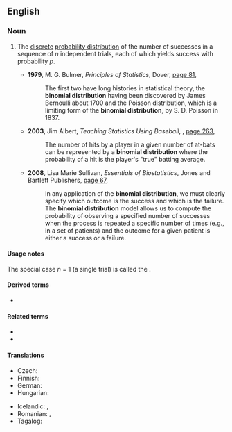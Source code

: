==English==
{{wikipedia}}

===Noun===
{{en-noun}}

# {{lb|en|probability theory|statistics}} The [[discrete]] [[probability distribution]] of the number of successes in a sequence of ''n'' independent trials, each of which yields success with probability ''p''.
#* '''1979''', M. G. Bulmer, ''Principles of Statistics'', Dover, [https://books.google.com.au/books?id=dh24EaSrmBkC&pg=PA81&dq=%22binomial+distribution%22%7C%22binomial+distributions%22&hl=en&sa=X&ved=0ahUKEwjWhqDXqKnWAhUjxFQKHQgDAeE4ZBDoAQiXATAR#v=onepage&q=%22binomial%20distribution%22%7C%22binomial%20distributions%22&f=false page 81],
#*: The first two have long histories in statistical theory, the '''binomial distribution''' having been discovered by James Bernoulli about 1700 and the Poisson distribution, which is a limiting form of the '''binomial distribution''', by S. D. Poisson in 1837.
#* '''2003''', Jim Albert, ''Teaching Statistics Using Baseball'', {{w|Mathematical Association of America}}, [https://books.google.com.au/books?id=1mNZfyil2ecC&pg=PA163&dq=%22binomial+distribution%22%7C%22binomial+distributions%22&hl=en&sa=X&ved=0ahUKEwjZpJj1nanWAhXIu7wKHf91DtsQ6AEIOjAE#v=onepage&q=%22binomial%20distribution%22%7C%22binomial%20distributions%22&f=false page 263],
#*: The number of hits by a player in a given number of at-bats can be represented by a '''binomial distribution''' where the probability of a hit is the player's "true" batting average.
#* '''2008''', Lisa Marie Sullivan, ''Essentials of Biostatistics'', Jones and Bartlett Publishers, [https://books.google.com.au/books?id=Xsqa6b_6Oe4C&pg=PA67&dq=%22binomial+distribution%22%7C%22binomial+distributions%22&hl=en&sa=X&ved=0ahUKEwjZpJj1nanWAhXIu7wKHf91DtsQ6AEImwEwFw#v=onepage&q=%22binomial%20distribution%22%7C%22binomial%20distributions%22&f=false page 67],
#*: In any application of the '''binomial distribution''', we must clearly specify which outcome is the success and which is the failure. The '''binomial distribution''' model allows us to compute the probability of observing a specified number of successes when the process is repeated a specific number of times (e.g., in a set of patients) and the outcome for a given patient is either a success or a failure.

====Usage notes====
The special case ''n'' = 1 (a single trial) is called the {{m|en|Bernoulli distribution}}.

====Derived terms====
* {{l|en|negative binomial distribution}}

====Related terms====
* {{l|en|binomial random variable}}
* {{l|en|binomial test}}

====Translations====
{{trans-top|probability distribution}}
* Czech: {{t|cs|binomické rozdělení|n}}
* Finnish: {{t|fi|binomijakauma}}
* German: {{t|de|Binomialverteilung|f}}
* Hungarian: {{t|hu|binomiális eloszlás}}
{{trans-mid}}
* Icelandic: {{t|is|tvíliðudreifing|f}}, {{t|is|tvíkostadreifing|f}}
* Romanian: {{t|ro|distribuție binomială|f}}, {{t|ro|distribuție binomică|f}}
* Tagalog: {{t|tl|duhakaying pamamahagi}}
{{trans-bottom}}